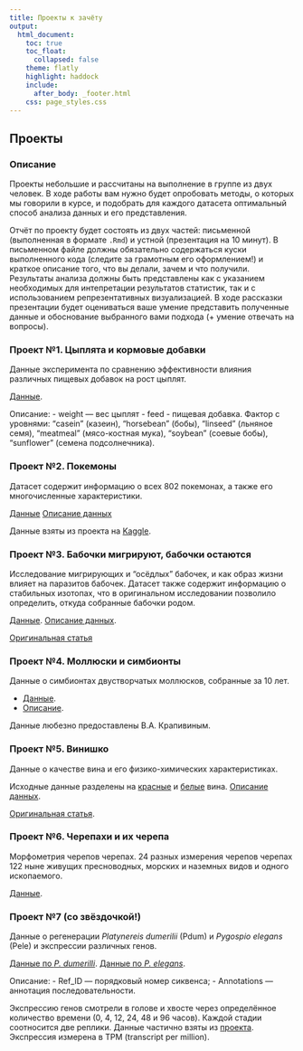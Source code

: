 ```yaml
---
title: Проекты к зачёту
output:
  html_document:
    toc: true
    toc_float:
      collapsed: false
    theme: flatly
    highlight: haddock
    include:
      after_body: _footer.html
    css: page_styles.css
---
```


## Проекты

### Описание 

Проекты небольшие и рассчитаны на выполнение в группе из двух человек. В ходе работы вам нужно будет опробовать методы, о которых мы говорили в курсе, и подобрать для каждого датасета оптимальный способ анализа данных и его представления. 

Отчёт по проекту будет состоять из двух частей: письменной (выполненная в формате `.Rmd`) и устной (презентация на 10 минут). В письменном файле должны обязательно содержаться куски выполненного кода (следите за грамотным его оформлением!) и краткое описание того, что вы делали, зачем и что получили. Результаты анализа должны быть представлены как с указанием необходимых для интепретации результатов статистик, так и с использованием репрезентативных визуализацией. В ходе рассказки презентации будет оцениваться ваше умение представить полученные данные и обоснование выбранного вами подхода (+ умение отвечать на вопросы). 

### Проект №1. Цыплята и кормовые добавки

Данные эксперимента по сравнению эффективности влияния различных пищевых добавок на рост цыплят. 

[Данные](projects/project_1/project1.csv).

Описание:
- weight --- вес цыплят
- feed - пищевая добавка. Фактор с уровнями:
          "casein" (казеин),
          "horsebean" (бобы),
          "linseed" (льняное семя),
          "meatmeal" (мясо-костная мука),
          "soybean" (соевые бобы),
          "sunflower" (семена подсолнечника).


### Проект №2. Покемоны

Датасет содержит информацию о всех 802 покемонах, а также его многочисленные характеристики. 

[Данные](projects/project_2/project2.csv)
[Описание данных](projects/project_2/summary2.csv)

Данные взяты из проекта на [Kaggle](https://www.kaggle.com/datasets/rounakbanik/pokemon). 

### Проект №3. Бабочки мигрируют, бабочки остаются

Исследование мигрирующих и "осёдлых" бабочек, и как образ жизни влияет на паразитов бабочек. Датасет также содержит информацию о стабильных изотопах, что в оригинальном исследовании позволило определить, откуда собранные бабочки родом. 

[Данные](projects/project_3/project3.csv).
[Описание данных](projects/project_3/summary3.xlsx).

[Оригинальная статья](projects/project_3/publ3.pdf)


### Проект №4. Моллюски и симбионты

Данные о симбионтах двустворчатых моллюсков, собранные за 10 лет.  

- [Данные](projects/project_4/project4.xlsx). 
- [Описание](projects/project_4/summary_4.xlsx). 

Данные любезно предоставлены В.А. Крапивиным.

### Проект №5. Винишко

Данные о качестве вина и его физико-химических характеристиках. 

Исходные данные разделены на [красные](projects/project_5/project5_red.csv) и [белые](projects/project_5/project5_white.csv) вина. 
[Описание данных](projects/project_5/summary5.csv). 

[Оригинальная статья](projects/project_5/publication.pdf).

### Проект №6. Черепахи и  их черепа

Морфометрия черепов черепах. 24 разных измерения черепов черепах 122 ныне живущих пресноводных, морских и наземных видов и одного ископаемого. 

[Данные](projects/project_6/project6.txt).

### Проект №7 (со звёздочкой!)

Данные о регенерации *Platynereis dumerilii* (Pdum) и *Pygospio elegans* (Pele) и экспрессии различных генов. 

[Данные по *P. dumerilli*](projects/project_7/project7_pdum.tsv).
[Данные по *P. elegans*](projects/project_7/project7_pele.tsv).

Описание:
- Ref_ID --- порядковый номер сиквенса;
- Annotations --- аннотация последовательности.

Экспрессию генов смотрели в голове и xвосте через определённое количество времени (0, 4, 12, 24, 48 и 96 часов). Каждой стадии соотносится две реплики. Данные частично взяты из [проекта](https://www.ncbi.nlm.nih.gov/bioproject/PRJNA901144). Экспрессия измерена в TPM (transcript per million). 
